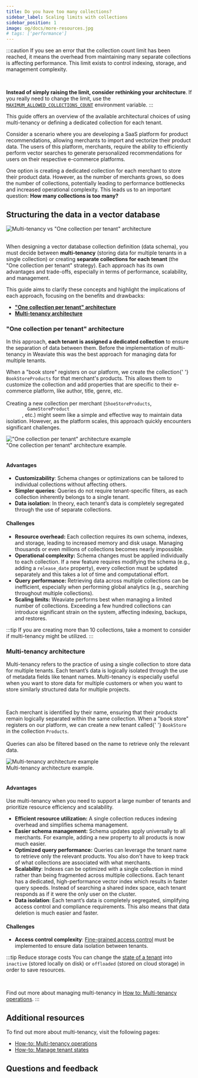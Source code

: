 ```yaml
---
title: Do you have too many collections?
sidebar_label: Scaling limits with collections
sidebar_position: 1
image: og/docs/more-resources.jpg
# tags: ['performance']
---
```


:::caution
If you see an error that the collection count limit has been reached, it means the overhead from maintaining many separate collections is affecting performance. This limit exists to control indexing, storage, and management complexity.

<br />

**Instead of simply raising the limit, consider rethinking your architecture**. If you really need to change the limit, use the [`MAXIMUM_ALLOWED_COLLECTIONS_COUNT`](/developers/weaviate/config-refs/env-vars) environment variable.
:::

This guide offers an overview of the available architectural choices of using multi-tenancy or defining a dedicated collection for each tenant.

Consider a scenario where you are developing a SaaS platform for product recommendations, allowing merchants to import and vectorize their product data. The users of this platform, merchants, require the ability to efficiently perform vector searches to generate personalized recommendations for users on their respective e-commerce platforms.

One option is creating a dedicated collection for each merchant to store their product data. However, as the number of merchants grows, so does the number of collections, potentially leading to performance bottlenecks and increased operational complexity. This leads us to an important question: **How many collections is too many?**

## Structuring the data in a vector database


<div class="row">
  <div class="card">
    <div class="card__image">
      <img
        src={MultiTenanyVsMultipleCollections}
        alt='Multi-tenancy vs "One collection per tenant" architecture'
      />
    </div>
  </div>
</div>
<br />

When designing a vector database collection definition (data schema), you must decide between **multi-tenancy** (storing data for multiple tenants in a single collection) or creating **separate collections for each tenant** (the "One collection per tenant" strategy). Each approach has its own advantages and trade-offs, especially in terms of performance, scalability, and management.

This guide aims to clarify these concepts and highlight the implications of each approach, focusing on the benefits and drawbacks:

- **["One collection per tenant" architecture](#one-collection-per-tenant-architecture)**
- **[Multi-tenancy architecture](#multi-tenancy-architecture)**

### "One collection per tenant" architecture

In this approach, **each tenant is assigned a dedicated collection** to ensure the separation of data between them. Before the implementation of multi-tenancy in Weaviate this was the best approach for managing data for multiple tenants.


<div class="row">
  <div class="col col--4">
    <p>
      When a "book store" registers on our platform, we create the collection{' '}
      <code>BookStoreProducts</code> for that merchant's products. This allows
      them to customize the collection and add properties that are specific to
      their e-commerce platform, like author, title, genre, etc.
      <br />
      <br />
      Creating a new collection per merchant (<code>ShoeStoreProducts</code>, <code>
        GameStoreProduct
      </code>, etc.) might seem like a simple and effective way to maintain data
      isolation. However, as the platform scales, this approach quickly encounters
      significant challenges.
    </p>
  </div>
  <div class="col col--8">
    <div class="card">
      <div class="card__image">
        <img
          src={MultipleCollectionsExample}
          alt='"One collection per tenant" architecture example'
        />
      </div>
      <div class="card__body">
        "One collection per tenant" architecture example.
      </div>
    </div>
  </div>
</div>
<br />

#### Advantages

- **Customizability**: Schema changes or optimizations can be tailored to individual collections without affecting others.
- **Simpler queries**: Queries do not require tenant-specific filters, as each collection inherently belongs to a single tenant.
- **Data isolation**: In theory, each tenant’s data is completely segregated through the use of separate collections.

#### Challenges

- **Resource overhead:** Each collection requires its own schema, indexes, and storage, leading to increased memory and disk usage. Managing thousands or even millions of collections becomes nearly impossible.
- **Operational complexity:** Schema changes must be applied individually to each collection. If a new feature requires modifying the schema (e.g., adding a `release_date` property), every collection must be updated separately and this takes a lot of time and computational effort.
- **Query performance:** Retrieving data across multiple collections can be inefficient, especially when performing global analytics (e.g., searching throughout multiple collections).
- **Scaling limits:** Weaviate performs best when managing a limited number of collections. Exceeding a few hundred collections can introduce significant strain on the system, affecting indexing, backups, and restores.

:::tip
If you are creating more than 10 collections, take a moment to consider if multi-tenancy might be utilized.
:::

### Multi-tenancy architecture

Multi-tenancy refers to the practice of using a single collection to store data for multiple tenants. Each tenant’s data is logically isolated through the use of metadata fields like tenant names. Multi-tenancy is especially useful when you want to store data for multiple customers or when you want to store similarly structured data for multiple projects.


<div class="row">
  <div class="col col--4">
    <br />
    <p>
      Each merchant is identified by their name, ensuring that their products
      remain logically separated within the same collection. When a "book store"
      registers on our platform, we can create a new tenant called{' '}
      <code>BookStore</code> in the collection <code>Products</code>.
      <br />
      <br />
      Queries can also be filtered based on the name to retrieve only the relevant
      data.
    </p>
  </div>
  <div class="col col--8">
    <div class="card">
      <div class="card__image">
        <img
          src={MultiTenancyExample}
          alt="Multi-tenancy architecture example"
        />
      </div>
      <div class="card__body">Multi-tenancy architecture example.</div>
    </div>
  </div>
</div>
<br />

#### Advantages

Use multi-tenancy when you need to support a large number of tenants and prioritize resource efficiency and scalability.

- **Efficient resource utilization:** A single collection reduces indexing overhead and simplifies schema management.
- **Easier schema management:** Schema updates apply universally to all merchants. For example, adding a new property to all products is now much easier.
- **Optimized query performance:** Queries can leverage the tenant name to retrieve only the relevant products. You also don't have to keep track of what collections are associated with what merchants.
- **Scalability**: Indexes can be optimized with a single collection in mind rather than being fragmented across multiple collections. Each tenant has a dedicated, high-performance vector index which results in faster query speeds. Instead of searching a shared index space, each tenant responds as if it were the only user on the cluster.
- **Data isolation**: Each tenant’s data is completely segregated, simplifying access control and compliance requirements. This also means that data deletion is much easier and faster.

#### Challenges

- **Access control complexity**: [Fine-grained access control](/developers/weaviate/configuration/authorization) must be implemented to ensure data isolation between tenants.

:::tip Reduce storage costs
You can change the [state of a tenant](/developers/weaviate/starter-guides/managing-resources/tenant-states) into `inactive` (stored locally on disk) or `offloaded` (stored on cloud storage) in order to save resources.

<br />

Find out more about managing multi-tenancy in [How to: Multi-tenancy operations](/developers/weaviate/manage-data/multi-tenancy).
:::

<!--
## Conclusion

The choice between multi-tenancy and multiple collections depends on your specific use case, including the number of tenants, query patterns, and performance requirements. While multi-tenancy offers scalability and resource efficiency, multiple collections provide stronger data isolation and flexibility. Regularly monitor query performance, index size, and resource utilization to adjust the architecture as needed. Understanding the trade-offs will help you design an architecture that meets both current and future needs.
-->

## Additional resources

To find out more about multi-tenancy, visit the following pages:

- [How-to: Multi-tenancy operations](/developers/weaviate/manage-data/multi-tenancy)
- [How-to: Manage tenant states](/developers/weaviate/manage-data/tenant-states)

## Questions and feedback


<DocsFeedback />
